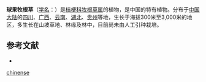 {{Speciesbox
| name = 球果牧根草
| status = 
| status_system = 
| image = 
| genus = Asyneuma
| species = chinense
| authority = Hong
}}

'''球果牧根草'''（[[学名|学名]]：{{lang|la|''Asyneuma chinense''}}）是[[桔梗科|桔梗科]][[牧根草属|牧根草属]]的植物，是中国的特有植物。分布于[[中国大陆|中国大陆]]的[[四川|四川]]、[[广西|广西]]、[[云南|云南]]、[[湖北|湖北]]、[[贵州|贵州]]等地，生长于海拔300米至3,000米的地区，多生长在山坡草地、林缘及林中，目前尚未由人工引种栽培。

== 参考文献 ==
<div class="references-small">
* {{cite web| url =http://www.bioinfo.cn/db05/KmzwSpecies.php?action=view&id=3156| title =球果牧根草| work =《中国高等植物数据库全库》| publisher =中国科学院微生物研究所| author =昆明植物研究所| accessdate =2009-02-23| deadurl =yes| archiveurl =https://web.archive.org/web/20160305080733/http://www.bioinfo.cn/db05/KmzwSpecies.php?action=view&id=3156| archivedate =2016-03-05}}
</div>
{{Taxonbar|from=Q15226417}}

[[Category:牧根草属|chinense]]


{{植物小作品}}